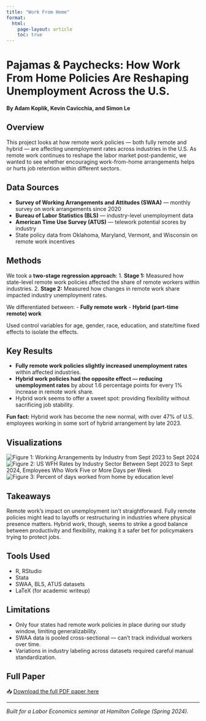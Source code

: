 ```yaml
---
title: "Work From Home"
format:
  html:
    page-layout: article
    toc: true
---
```


# Pajamas & Paychecks: How Work From Home Policies Are Reshaping Unemployment Across the U.S.

**By Adam Koplik, Kevin Cavicchia, and Simon Le**

## Overview  
This project looks at how remote work policies — both fully remote and hybrid — are affecting unemployment rates across industries in the U.S. As remote work continues to reshape the labor market post-pandemic, we wanted to see whether encouraging work-from-home arrangements helps or hurts job retention within different sectors.

## Data Sources  
- **Survey of Working Arrangements and Attitudes (SWAA)** — monthly survey on work arrangements since 2020  
- **Bureau of Labor Statistics (BLS)** — industry-level unemployment data  
- **American Time Use Survey (ATUS)** — telework potential scores by industry  
- State policy data from Oklahoma, Maryland, Vermont, and Wisconsin on remote work incentives  

## Methods  
We took a **two-stage regression approach**:
1. **Stage 1:** Measured how state-level remote work policies affected the share of remote workers within industries.
2. **Stage 2:** Measured how changes in remote work share impacted industry unemployment rates.

We differentiated between:
- **Fully remote work**
- **Hybrid (part-time remote) work**

Used control variables for age, gender, race, education, and state/time fixed effects to isolate the effects.

## Key Results  
- **Fully remote work policies slightly increased unemployment rates** within affected industries.  
- **Hybrid work policies had the opposite effect — reducing unemployment rates** by about 1.6 percentage points for every 1% increase in remote work share.  
- Hybrid work seems to offer a sweet spot: providing flexibility without sacrificing job stability.

**Fun fact:** Hybrid work has become the new normal, with over 47% of U.S. employees working in some sort of hybrid arrangement by late 2023.

## Visualizations

![Figure 1: Working Arrangements by Industry from Sept 2023 to Sept 2024](images/Figure1.png)  
![Figure 2: US WFH Rates by Industry Sector Between Sept 2023 to Sept 2024, Employees Who Work Five or More Days per Week](images/Figure2.png)
![Figure 3: Percent of days worked from home by education level](images/Figure3.png)

## Takeaways  
Remote work's impact on unemployment isn't straightforward. Fully remote policies might lead to layoffs or restructuring in industries where physical presence matters. Hybrid work, though, seems to strike a good balance between productivity and flexibility, making it a safer bet for policymakers trying to protect jobs.

## Tools Used  
- R, RStudio  
- Stata  
- SWAA, BLS, ATUS datasets  
- LaTeX (for academic writeup)

## Limitations  
- Only four states had remote work policies in place during our study window, limiting generalizability.  
- SWAA data is pooled cross-sectional — can't track individual workers over time.  
- Variations in industry labeling across datasets required careful manual standardization.

## Full Paper  
📥 [Download the full PDF paper here](Pajamas_Paychecks.pdf)

---

*Built for a Labor Economics seminar at Hamilton College (Spring 2024).*